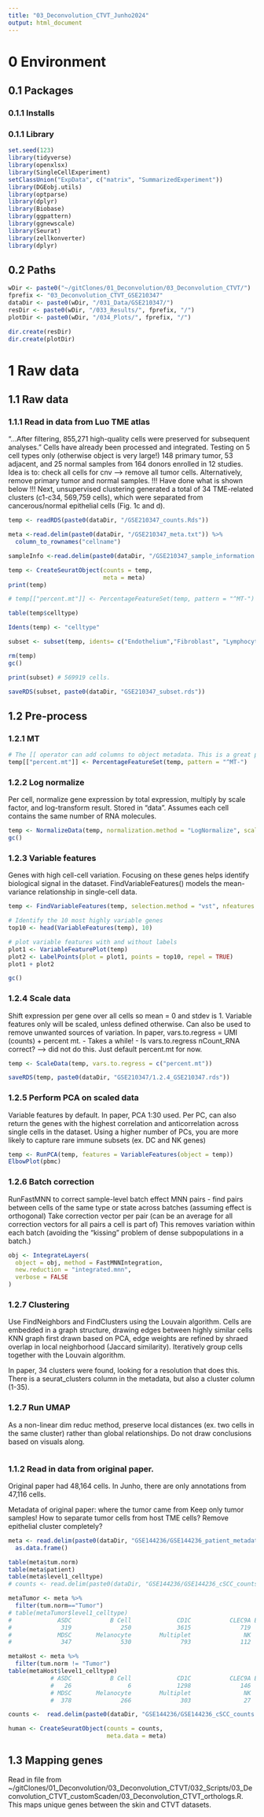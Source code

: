 ```yaml
---
title: "03_Deconvolution_CTVT_Junho2024"
output: html_document
---
```


# 0 Environment
## 0.1 Packages
### 0.1.1 Installs
### 0.1.1 Library
```r
set.seed(123)
library(tidyverse)
library(openxlsx)
library(SingleCellExperiment)
setClassUnion("ExpData", c("matrix", "SummarizedExperiment"))
library(DGEobj.utils)
library(optparse)
library(dplyr)
library(Biobase)
library(ggpattern)
library(ggnewscale)
library(Seurat)
library(zellkonverter)
library(dplyr)
```

## 0.2 Paths
```r
wDir <- paste0("~/gitClones/01_Deconvolution/03_Deconvolution_CTVT/")
fprefix <- "03_Deconvolution_CTVT_GSE210347"
dataDir <- paste0(wDir, "/031_Data/GSE210347/")
resDir <- paste0(wDir, "/033_Results/", fprefix, "/")
plotDir <- paste0(wDir, "/034_Plots/", fprefix, "/")

dir.create(resDir)
dir.create(plotDir)
```

# 1 Raw data
## 1.1 Raw data
### 1.1.1 Read in data from Luo TME atlas
"...After filtering, 855,271 high-quality cells were preserved for subsequent analyses."
Cells have already been processed and integrated. 
Testing on 5 cell types only (otherwise object is very large!)
148 primary tumor, 53 adjacent, and 25 normal samples from 164
donors enrolled in 12 studies. 
Idea is to: check all cells for cnv --> remove all tumor cells. 
Alternatively, remove primary tumor and normal samples. 
!!! Have done what is shown below !!!
Next, unsupervised clustering generated a total of 34 TME-related clusters (c1-c34, 569,759 cells),
which were separated from cancerous/normal epithelial cells (Fig. 1c and d).
```r
temp <- readRDS(paste0(dataDir, "/GSE210347_counts.Rds"))

meta <-read.delim(paste0(dataDir, "/GSE210347_meta.txt")) %>%
  column_to_rownames("cellname")

sampleInfo <-read.delim(paste0(dataDir, "/GSE210347_sample_information.txt"))

temp <- CreateSeuratObject(counts = temp,
                           meta = meta)
print(temp)

# temp[["percent.mt"]] <- PercentageFeatureSet(temp, pattern = "^MT-")

table(temp$celltype)

Idents(temp) <- "celltype"

subset <- subset(temp, idents= c("Endothelium","Fibroblast", "Lymphocyte", "Myeloid", "Plasma"))

rm(temp)
gc()

print(subset) # 569919 cells. 

saveRDS(subset, paste0(dataDir, "GSE210347_subset.rds"))
```
## 1.2 Pre-process
### 1.2.1 MT
```r
# The [[ operator can add columns to object metadata. This is a great place to stash QC stats
temp[["percent.mt"]] <- PercentageFeatureSet(temp, pattern = "^MT-")
```

### 1.2.2 Log normalize
Per cell, normalize gene expression by total expression, multiply by scale factor, and log-transform result. 
Stored in "data".
Assumes each cell contains the same number of RNA molecules. 
```r
temp <- NormalizeData(temp, normalization.method = "LogNormalize", scale.factor = 10000)
gc()
```

### 1.2.3 Variable features
Genes with high cell-cell variation. Focusing on these genes helps identify biological signal in the dataset. 
FindVariableFeatures() models the mean-variance relationship in single-cell data. 
```r
temp <- FindVariableFeatures(temp, selection.method = "vst", nfeatures = 2000)

# Identify the 10 most highly variable genes
top10 <- head(VariableFeatures(temp), 10)

# plot variable features with and without labels
plot1 <- VariableFeaturePlot(temp)
plot2 <- LabelPoints(plot = plot1, points = top10, repel = TRUE)
plot1 + plot2

gc()
```

### 1.2.4 Scale data 
Shift expression per gene over all cells so mean = 0 and stdev is 1. 
Variable features only will be scaled, unless defined otherwise. 
Can also be used to remove unwanted sources of variation. 
In paper, vars.to.regress = UMI (counts) + percent mt. 
- Takes a while!
- Is vars.to.regress nCount_RNA correct? --> did not do this. Just default percent.mt for now. 
```r
temp <- ScaleData(temp, vars.to.regress = c("percent.mt"))
```

```r
saveRDS(temp, paste0(dataDir, "GSE210347/1.2.4_GSE210347.rds"))
```

### 1.2.5 Perform PCA on scaled data
Variable features by default. 
In paper, PCA 1:30 used. 
Per PC, can also return the genes with the highest correlation and anticorrelation across single cells in the dataset. 
Using a higher number of PCs, you are more likely to capture rare immune subsets (ex. DC and NK genes)
```r
temp <- RunPCA(temp, features = VariableFeatures(object = temp))
ElbowPlot(pbmc)
```

### 1.2.6 Batch correction
RunFastMNN to correct sample-level batch effect
MNN pairs - find pairs between cells of the same type or state across batches (assuming effect is orthogonal)
Take correction vector per pair (can be an average for all correction vectors for all pairs a cell is part of)
This removes variation within each batch (avoiding the "kissing" problem of dense subpopulations in a batch.)
```r
obj <- IntegrateLayers(
  object = obj, method = FastMNNIntegration,
  new.reduction = "integrated.mnn",
  verbose = FALSE
)
```

### 1.2.7 Clustering
Use FindNeighbors and FindClusters using the Louvain algorithm. 
Cells are embedded in a graph structure, drawing edges between highly similar cells 
KNN graph first drawn based on PCA, edge weights are refined by shraed overlap in local neighborhood (Jaccard similarity). 
Iteratively group cells together with the Louvain algorithm.

In paper, 34 clusters were found, looking for a resolution that does this. There is a seurat_clusters column in the metadata, but also a cluster column (1-35).

### 1.2.7 Run UMAP
As a non-linear dim reduc method, preserve local distances (ex. two cells in the same cluster) rather than global relationships. 
Do not draw conclusions based on visuals along. 
```r

```

### 1.1.2 Read in data from original paper.
Original paper had 48,164 cells. 
In Junho, there are only annotations from 47,116 cells. 

Metadata of original paper: where the tumor came from
Keep only tumor samples!
How to separate tumor cells from host TME cells? Remove epithelial cluster completely?
```r
meta <- read.delim(paste0(dataDir, "GSE144236/GSE144236_patient_metadata_new.txt")) %>%
  as.data.frame()

table(meta$tum.norm)
table(meta$patient)
table(meta$level1_celltype)
# counts <- read.delim(paste0(dataDir, "GSE144236/GSE144236_cSCC_counts.txt"))

metaTumor <- meta %>%
  filter(tum.norm=="Tumor")
# table(metaTumor$level1_celltype)
#             ASDC           B Cell             CD1C           CLEC9A Endothelial Cell       Epithelial       Fibroblast               LC              Mac 
#              319              250             3615              719              194            12651              647             2341             2370 
#             MDSC       Melanocyte        Multiplet               NK              PDC            Tcell 
#              347              530              793              112              248             1163 

metaHost <- meta %>%
  filter(tum.norm != "Tumor")
table(metaHost$level1_celltype)
            # ASDC           B Cell             CD1C           CLEC9A Endothelial Cell       Epithelial       Fibroblast               LC              Mac 
            #   26                6             1298              146              258            16179              235             1461              815 
            # MDSC       Melanocyte        Multiplet               NK              PDC            Tcell 
            #  378              266              303               27                6              461 

counts <-  read.delim(paste0(dataDir, "GSE144236/GSE144236_cSCC_counts.txt"))

human <- CreateSeuratObject(counts = counts,
                            meta.data = meta)
```


## 1.3 Mapping genes
Read in file from ~/gitClones/01_Deconvolution/03_Deconvolution_CTVT/032_Scripts/03_Deconvolution_CTVT_customScaden/03_Deconvolution_CTVT_orthologs.R. 
This maps unique genes between the skin and CTVT datasets. 
